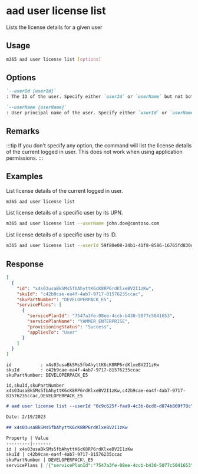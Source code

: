 
# aad user license list

Lists the license details for a given user

## Usage

```sh
m365 aad user license list [options]
```

## Options

```md defintion-list
`--userId [userId]`
: The ID of the user. Specify either `userId` or `userName` but not both.

`--userName [userName]`
: User principal name of the user. Specify either `userId` or `userName` but not both.
```

<Global />

## Remarks

:::tip
If you don't specify any option, the command will list the license details of the current logged in user. This does not work when using application permissions.
:::

## Examples

List license details of the current logged in user.

```sh
m365 aad user license list
```

List license details of a specific user by its UPN.

```sh
m365 aad user license list --userName john.doe@contoso.com
```

List license details of a specific user by its ID.

```sh
m365 aad user license list --userId 59f80e08-24b1-41f8-8586-16765fd830d3
```

## Response

<Tabs>
  <TabItem value="json" label="JSON">

  ```json
  [
    {
      "id": "x4s03usaBkSMs5fbAhyttK6cK8RP6rdKlxeBV2I1zKw",
      "skuId": "c42b9cae-ea4f-4ab7-9717-81576235ccac",
      "skuPartNumber": "DEVELOPERPACK_E5",
      "servicePlans": [
        {
          "servicePlanId": "7547a3fe-08ee-4ccb-b430-5077c5041653",
          "servicePlanName": "YAMMER_ENTERPRISE",
          "provisioningStatus": "Success",
          "appliesTo": "User"
        }
      ]
    }
  ]
  ```

  </TabItem>
  <TabItem value="text" label="Text">

  ```text
  id           : x4s03usaBkSMs5fbAhyttK6cK8RP6rdKlxeBV2I1zKw
  skuId        : c42b9cae-ea4f-4ab7-9717-81576235ccac
  skuPartNumber: DEVELOPERPACK_E5
  ```

  </TabItem>
  <TabItem value="csv" label="CSV">

  ```csv
  id,skuId,skuPartNumber
  x4s03usaBkSMs5fbAhyttK6cK8RP6rdKlxeBV2I1zKw,c42b9cae-ea4f-4ab7-9717-81576235ccac,DEVELOPERPACK_E5
  ```

  </TabItem>
  <TabItem value="md" label="Markdown">

  ```md
  # aad user license list --userId "0c9c625f-faa9-4c3b-8cd8-d874b869f78c"

  Date: 2/19/2023

  ## x4s03usaBkSMs5fbAhyttK6cK8RP6rdKlxeBV2I1zKw

  Property | Value
  ---------|-------
  id | x4s03usaBkSMs5fbAhyttK6cK8RP6rdKlxeBV2I1zKw
  skuId | c42b9cae-ea4f-4ab7-9717-81576235ccac
  skuPartNumber | DEVELOPERPACK\_E5
  servicePlans | [{"servicePlanId":"7547a3fe-08ee-4ccb-b430-5077c5041653","servicePlanName":"YAMMER\_ENTERPRISE","provisioningStatus":"Success","appliesTo":"User"}]
  ```

  </TabItem>
</Tabs>
